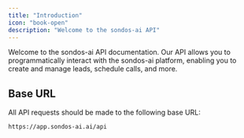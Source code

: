 ```yaml
---
title: "Introduction"
icon: "book-open"
description: "Welcome to the sondos-ai API"
---
```


Welcome to the sondos-ai API documentation. Our API allows you to programmatically interact with the sondos-ai platform, enabling you to create and manage leads, schedule calls, and more.

## Base URL

All API requests should be made to the following base URL:

```
https://app.sondos-ai.ai/api
```
